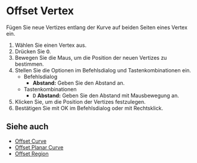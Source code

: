 
# Offset Vertex

<Reference shortcut="O" command="Offset Vertex" button="" />

Fügen Sie neue Vertizes entlang der Kurve auf beiden Seiten eines Vertex ein.

1. Wählen Sie einen Vertex aus.
2. Drücken Sie <kbd>O</kbd>.
3. Bewegen Sie die Maus, um die Position der neuen Vertizes zu bestimmen.
4. Stellen Sie die Optionen im Befehlsdialog und Tastenkombinationen ein.
    - <Kst>Befehlsdialog</Kst>
        - **Abstand:** Geben Sie den Abstand an.
    - <Kst>Tastenkombinationen</Kst>
        - <kbd>D</kbd> **Abstand:** Geben Sie den Abstand mit Mausbewegung an.
5. Klicken Sie, um die Position der Vertizes festzulegen.
5. Bestätigen Sie mit OK im Befehlsdialog oder mit Rechtsklick.

## Siehe auch
- [Offset Curve](./offset-curve)
- [Offset Planar Curve](./offset-planar-curve)
- [Offset Region](./offset-region)
